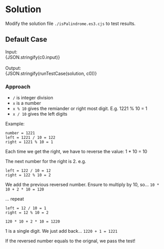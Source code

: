 


<Meta title="Math/[9] Palindrome Number/Solution/Javascript" />

# Solution

Modify the solution file `./isPalindrome.es3.cjs` to test results.

## Default Case

<Canvas withSource="open">
  <Story name="Case 0" parameters={{ docs: { source: { code } } }}>
    <div>
      <div>Input: </div>
      <div>{JSON.stringify(c0.input)}</div>
    </div>
    <br />
    <div>
      <div>Output: </div>
      <div>{JSON.stringify(runTestCase(solution, c0))}</div>
    </div>
  </Story>
</Canvas>

### Approach

- `/` is integer division
- `x` is a number
- `x % 10` gives the remiander or right most digit. E.g. 1221 % 10 = 1
- `x / 10` gives the left digits

Example:
```
number = 1221
left = 1221 / 10 = 122
right = 1221 % 10 = 1
```

Each time we get the right, we have to reverse the value:
1 * 10 = 10

The next number for the right is 2. e.g.
```
left = 122 / 10 = 12
right = 122 % 10 = 2
```

We add the previous reversed number. Ensure to multiply by 10, so...
`10 * 10 + 2 * 10 = 120`

... repeat
```
left = 12 / 10 = 1
right = 12 % 10 = 2

120 * 10 + 2 * 10 = 1220
```

1 is a single digit. We just add back...
`1220 + 1 = 1221`

If the reversed number equals to the orignal, we pass the test!
